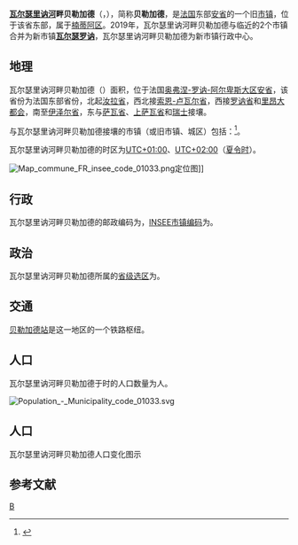 {{地图误译/法语1|issue=瓦尔瑟里恩河畔贝勒加尔德}}
{{noteTA|G1=法国地名}}
{{Infobox French former commune
|name                    = 瓦尔瑟里讷河畔贝勒加德
|native name             = Bellegarde-sur-Valserine
|arrondissement          = [[楠蒂阿区|楠蒂阿区]]
}}
'''[[瓦尔瑟里讷河|瓦尔瑟里讷河]]畔贝勒加德'''（{{lang-fr|Bellegarde-sur-Valserine}}，{{IPA-fr|bɛlɡaʁd syʁ valsəʁin}}），简称'''贝勒加德'''，是[[法国|法国]]东部[[安省_(法國)|安省]]的一个旧[[市镇_(法国)|市镇]]，位于该省东部，属于[[楠蒂阿区|楠蒂阿区]]。2019年，瓦尔瑟里讷河畔贝勒加德与临近的2个市镇合并为新市镇'''[[瓦尔瑟罗讷|瓦尔瑟罗讷]]'''，瓦尔瑟里讷河畔贝勒加德为新市镇行政中心。

== 地理 ==
瓦尔瑟里讷河畔贝勒加德（{{wikidata|property|linked|P625}}）面积{{wikidata|properties|P2046}}，位于法国[[奥弗涅-罗讷-阿尔卑斯大区|奥弗涅-罗讷-阿尔卑斯大区]][[安省_(法國)|安省]]，该省份为法国东部省份，北起[[汝拉省|汝拉省]]，西北接[[索恩-卢瓦尔省|索恩-卢瓦尔省]]，西接[[罗讷省|罗讷省]]和[[里昂大都会|里昂大都会]]，南至[[伊泽尔省|伊泽尔省]]，东与[[萨瓦省|萨瓦省]]、[[上萨瓦省|上萨瓦省]]和[[瑞士|瑞士]]接壤。

与瓦尔瑟里讷河畔贝勒加德接壤的市镇（或旧市镇、城区）包括：{{Wikidata|properties|linked|P47}}<ref name="geo">{{Cite web|url=https://www.geoportail.gouv.fr/carte|title=Carte|accessdate=2020-03-22|author=Géoportail|language=fr|publisher=Géoportail|archive-date=2017-01-29|archive-url=https://web.archive.org/web/20170129154129/https://www.geoportail.gouv.fr/carte/|dead-url=no}}</ref>。

瓦尔瑟里讷河畔贝勒加德的时区为[[UTC+01:00|UTC+01:00]]、[[UTC+02:00|UTC+02:00]]（[[夏时制|夏令时]]）。

[[File:Map_commune_FR_insee_code_01033.png|thumb]]定位图]]{{Clear|left}}
== 行政 ==
瓦尔瑟里讷河畔贝勒加德的邮政编码为{{wikidata|properties|P281}}，[[法国国家统计与经济研究所|INSEE市镇编码]]为{{wikidata|properties|P374}}。

== 政治 ==
瓦尔瑟里讷河畔贝勒加德所属的[[縣_(法國)|省级选区]]为{{WikidataLink|{{wikidata|properties|raw|best||P7938}}}}。

== 交通 ==
[[贝勒加德站|贝勒加德站]]是这一地区的一个铁路枢纽。

== 人口 ==
瓦尔瑟里讷河畔贝勒加德于{{wikidata|qualifier|P1082|P585}}时的人口数量为{{wikidata|property|raw|P1082}}人。

[[File:Population_-_Municipality_code_01033.svg|thumb]]{{Clear|left}}
== 人口 ==
瓦尔瑟里讷河畔贝勒加德人口变化图示
{{French Commune Population|01033}}

== 参考文献 ==
{{reflist}}

{{Authority control}}
[[Category:安省旧市镇|B]]